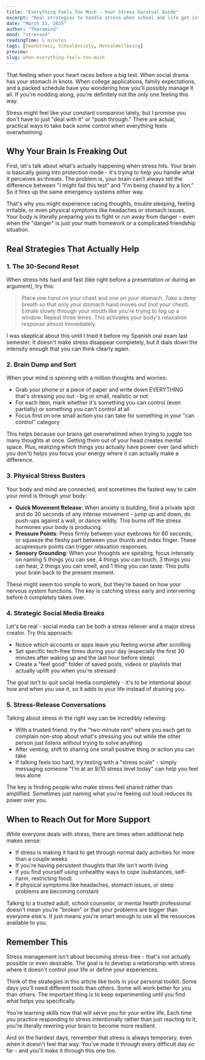 ```yaml
---
title: "Everything Feels Too Much - Your Stress Survival Guide"
excerpt: "Real strategies to handle stress when school and life get intense"
date: "March 13, 2025"
author: "Theramind"
mood: "stressed"
readingTime: 5 minutes
tags: [TeenStress, SchoolAnxiety, MentalWellbeing]
preview:
slug: when-everything-feels-too-much
---
```


That feeling when your heart races before a big test. When social drama has your stomach in knots. When college applications, family expectations, and a packed schedule have you wondering how you'll possibly manage it all. If you're nodding along, you're definitely not the only one feeling this way.

Stress might feel like your constant companion lately, but I promise you don't have to just "deal with it" or "push through." There are actual, practical ways to take back some control when everything feels overwhelming.

## Why Your Brain Is Freaking Out

First, let's talk about what's actually happening when stress hits. Your brain is basically going into protection mode - it's trying to help you handle what it perceives as threats. The problem is, your brain can't always tell the difference between "I might fail this test" and "I'm being chased by a lion." So it fires up the same emergency systems either way.

That's why you might experience racing thoughts, trouble sleeping, feeling irritable, or even physical symptoms like headaches or stomach issues. Your body is literally preparing you to fight or run away from danger - even when the "danger" is just your math homework or a complicated friendship situation.

## Real Strategies That Actually Help

### 1. The 30-Second Reset

When stress hits hard and fast (like right before a presentation or during an argument), try this:

> Place one hand on your chest and one on your stomach. Take a deep breath so that only your stomach hand moves out (not your chest). Exhale slowly through your mouth like you're trying to fog up a window. Repeat three times. This activates your body's relaxation response almost immediately.

I was skeptical about this until I tried it before my Spanish oral exam last semester. It doesn't make stress disappear completely, but it dials down the intensity enough that you can think clearly again.

### 2. Brain Dump and Sort

When your mind is spinning with a million thoughts and worries:

- Grab your phone or a piece of paper and write down EVERYTHING that's stressing you out - big or small, realistic or not
- For each item, mark whether it's something you can control (even partially) or something you can't control at all
- Focus first on one small action you can take for something in your "can control" category

This helps because our brains get overwhelmed when trying to juggle too many thoughts at once. Getting them out of your head creates mental space. Plus, realizing which things you actually have power over (and which you don't) helps you focus your energy where it can actually make a difference.

### 3. Physical Stress Busters

Your body and mind are connected, and sometimes the fastest way to calm your mind is through your body:

- **Quick Movement Release**: When anxiety is building, find a private spot and do 30 seconds of any intense movement - jump up and down, do push-ups against a wall, or dance wildly. This burns off the stress hormones your body is producing.
- **Pressure Points**: Press firmly between your eyebrows for 60 seconds, or squeeze the fleshy part between your thumb and index finger. These acupressure points can trigger relaxation responses.
- **Sensory Grounding**: When your thoughts are spiraling, focus intensely on naming 5 things you can see, 4 things you can touch, 3 things you can hear, 2 things you can smell, and 1 thing you can taste. This pulls your brain back to the present moment.

These might seem too simple to work, but they're based on how your nervous system functions. The key is catching stress early and intervening before it completely takes over.

### 4. Strategic Social Media Breaks

Let's be real - social media can be both a stress reliever and a major stress creator. Try this approach:

- Notice which accounts or apps leave you feeling worse after scrolling
- Set specific tech-free times during your day (especially the first 30 minutes after waking up and the last hour before sleep)
- Create a "feel good" folder of saved posts, videos or playlists that actually uplift you when you're stressed

The goal isn't to quit social media completely - it's to be intentional about how and when you use it, so it adds to your life instead of draining you.

### 5. Stress-Release Conversations

Talking about stress in the right way can be incredibly relieving:

- With a trusted friend, try the "two-minute rant" where you each get to complain non-stop about what's stressing you out while the other person just listens without trying to solve anything
- After venting, shift to sharing one small positive thing or action you can take
- If talking feels too hard, try texting with a "stress scale" - simply messaging someone "I'm at an 8/10 stress level today" can help you feel less alone

The key is finding people who make stress feel shared rather than amplified. Sometimes just naming what you're feeling out loud reduces its power over you.

## When to Reach Out for More Support

While everyone deals with stress, there are times when additional help makes sense:

- If stress is making it hard to get through normal daily activities for more than a couple weeks
- If you're having persistent thoughts that life isn't worth living
- If you find yourself using unhealthy ways to cope (substances, self-harm, restricting food)
- If physical symptoms like headaches, stomach issues, or sleep problems are becoming constant

Talking to a trusted adult, school counselor, or mental health professional doesn't mean you're "broken" or that your problems are bigger than everyone else's. It just means you're smart enough to use all the resources available to you.

## Remember This

Stress management isn't about becoming stress-free - that's not actually possible or even desirable. The goal is to develop a relationship with stress where it doesn't control your life or define your experiences.

Think of the strategies in this article like tools in your personal toolkit. Some days you'll need different tools than others. Some will work better for you than others. The important thing is to keep experimenting until you find what helps you specifically.

You're learning skills now that will serve you for your entire life. Each time you practice responding to stress intentionally rather than just reacting to it, you're literally rewiring your brain to become more resilient.

And on the hardest days, remember that stress is always temporary, even when it doesn't feel that way. You've made it through every difficult day so far - and you'll make it through this one too.
